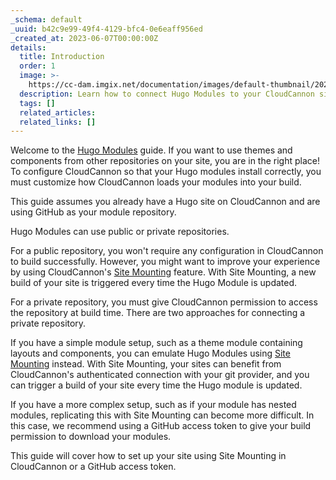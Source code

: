 ```yaml
---
_schema: default
_uuid: b42c9e99-49f4-4129-bfc4-0e6eaff956ed
_created_at: 2023-06-07T00:00:00Z
details:
  title: Introduction
  order: 1
  image: >-
    https://cc-dam.imgix.net/documentation/images/default-thumbnail/2023-Q4/CloudCannon-Documentation-Thumbnail.png
  description: Learn how to connect Hugo Modules to your CloudCannon site.
  tags: []
  related_articles:
  related_links: []
---
```

Welcome to the [Hugo Modules](https://gohugo.io/hugo-modules/) guide. If you want to use themes and components from other repositories on your site, you are in the right place! To configure CloudCannon so that your Hugo modules install correctly, you must customize how CloudCannon loads your modules into your build.

This guide assumes you already have a Hugo site on CloudCannon and are using GitHub as your module repository.

Hugo Modules can use public or private repositories.

For a public repository, you won't require any configuration in CloudCannon to build successfully. However, you might want to improve your experience by using CloudCannon's [Site Mounting](/documentation/articles/what-is-site-mounting/) feature. With Site Mounting, a new build of your site is triggered every time the Hugo Module is updated.

For a private repository, you must give CloudCannon permission to access the repository at build time. There are two approaches for connecting a private repository.

If you have a simple module setup, such as a theme module containing layouts and components, you can emulate Hugo Modules using [Site Mounting](/documentation/articles/what-is-site-mounting/) instead. With Site Mounting, your sites can benefit from CloudCannon's authenticated connection with your git provider, and you can trigger a build of your site every time the Hugo module is updated.

If you have a more complex setup, such as if your module has nested modules, replicating this with Site Mounting can become more difficult. In this case, we recommend using a GitHub access token to give your build permission to download your modules.

This guide will cover how to set up your site using Site Mounting in CloudCannon or a GitHub access token.